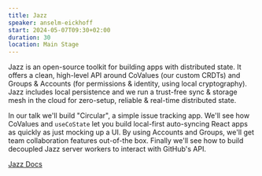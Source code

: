 ```yaml
---
title: Jazz
speaker: anselm-eickhoff
start: 2024-05-07T09:30+02:00
duration: 30
location: Main Stage
---
```


Jazz is an open-source toolkit for building apps with distributed state. It offers a clean, high-level API around CoValues (our custom CRDTs) and Groups & Accounts (for permissions & identity, using local cryptography). Jazz includes local persistence and we run a trust-free sync & storage mesh in the cloud for zero-setup, reliable & real-time distributed state.

In our talk we'll build "Circular", a simple issue tracking app. We'll see how CoValues and `useCoState` let you build local-first auto-syncing React apps as quickly as just mocking up a UI. By using Accounts and Groups, we'll get team collaboration features out-of-the box. Finally we'll see how to build decoupled Jazz server workers to interact with GitHub's API.

<a href="https://github.com/gardencmp/jazz/blob/main/README.md" target="_blank">
  Jazz Docs
</a>
